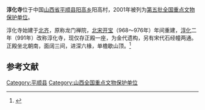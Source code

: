 {{coord|36|21|16|N|113|35|22|E|display=title|scale:10000}}
{{文物保护单位
| 级别 = 全国
| 名称 = 淳化寺
| 图片 = 
| 所在 = [[山西省|山西省]][[平顺县|平顺县]]
| 分类 = 古建筑
| 时代 = [[金朝|金]]
| 编号 = [[第五批全国重点文物保护单位|第五批]]第236项
| 登录 = 2001年6月25日
}}
'''淳化寺'''位于中国[[山西省|山西省]][[平顺县|平顺县]][[阳高乡|阳高乡]]阳高村，2001年被列为[[第五批全国重点文物保护单位|第五批全国重点文物保护单位]]。

淳化寺始建于[[北齐|北齐]]，原称龙门禅院，[[北宋|北宋]][[开宝|开宝]]（968～976年）年间重建，[[淳化|淳化]]二年（991年）改称淳化寺，现仅存正殿一座，为金代遗构，另有宋代石经幢两通。正殿坐北朝南，面阔三间，进深六椽，单檐歇山顶。<ref>{{Cite book |title=全国重点文物保护单位·第一至第五批·第Ⅰ卷 |publisher=文物出版社 |year=2004 |isbn=7-5010-1525-2 |pages=376 }}</ref>

==参考文献==
{{reflist}}

{{山西全国重点文物保护单位}}
{{中国木构建筑 (唐-宋)}}

{{DEFAULTSORT:Chun}}
[[Category:平顺县|Category:平顺县]]
[[Category:山西全国重点文物保护单位|Category:山西全国重点文物保护单位]]